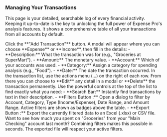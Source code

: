 <a id='transactions-management'></a>
### <Icon name='edit' /> Managing Your Transactions

This page is your detailed, searchable log of every financial activity. Keeping it up-to-date is the key to unlocking the full power of Expense Pro's analysis features. It shows a comprehensive table of all your transactions from all accounts by default.

<Step number={1} title='Add a Transaction'>
  Click the **"Add Transaction"** button. A modal will appear where you can choose **Expense** or **Income**, then fill in the details:
  - **Description:** What the transaction was for (e.g., "Groceries at SuperMart").
  - **Amount:** The monetary value.
  - **Account:** Which of your accounts was used.
  - **Category:** Assign a category for spending analysis (e.g., "Food").
  - **Date:** The date the transaction occurred.
</Step>

<Step number={2} title='Edit or Delete'>
  In the transaction list, use the actions menu (...) on the right of each row. From there you can choose to **Edit** any detail in a modal or **Delete** the transaction permanently.
</Step>

<Step number={3} title='Search and Filter'>
  Use the powerful controls at the top of the list to find exactly what you need:
  - **Search Bar:** Instantly find transactions by text in their description.
  - **Filters Button <Icon name='filter' className='inline h-4 w-4' />:** Open a dialog to filter by Account, Category, Type (Income/Expense), Date Range, and Amount Range. Active filters are shown as badges above the table.
  - **Export Button <Icon name='download' className='inline h-4 w-4' />:** Export the currently filtered data to an Excel (.xlsx) or CSV file.
</Step>

<Alert variant='success' title='Combine Filters for Powerful Insights'>
  Want to see how much you spent on "Groceries" from your "Main Checking" account last month? Combining filters makes this possible in seconds. The exported file will respect your active filters.
</Alert>